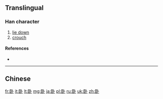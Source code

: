 {{also|臥}}
==Translingual==

===Han character===
{{Han char|rn=25|rad=卜|as=06|sn=8|four=|canj=尸中卜 (SLY)|ids=⿰[[臣]][[卜]]}}

# [[lie down]]
# [[crouch]]

====References====
* {{Han ref|kx=0158.221|dkj=02808|dj=1450.080|hdz=42801.020|uh=5367|ud=21351}}

----
==Chinese==
{{zh-see|臥}}

[[fr:卧]]
[[it:卧]]
[[lt:卧]]
[[mg:卧]]
[[ja:卧]]
[[pl:卧]]
[[ru:卧]]
[[uk:卧]]
[[zh:卧]]